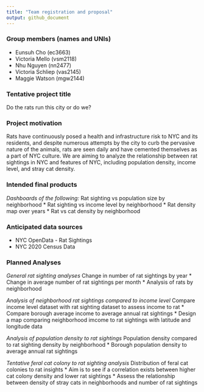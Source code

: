 ```yaml
---
title: "Team registration and proposal"
output: github_document
---
```


### Group members (names and UNIs)
* Eunsuh Cho (ec3663)
* Victoria Mello (vsm2118)
* Nhu Nguyen (nn2477)
* Victoria Schliep (vas2145)
* Maggie Watson (mgw2144)

### Tentative project title
Do the rats run this city or do we?

### Project motivation
Rats have continuously posed a health and infrastructure risk to NYC and its residents, and despite numerous attempts by the city to curb the pervasive nature of the animals, rats are seen daily and have cemented themselves as a part of NYC culture. We are aiming to analyze the relationship between rat sightings in NYC and features of NYC, including population density, income level, and stray cat density.

### Intended final products
*Dashboards of the following: 
* Rat sighting vs population size by neighborhood
* Rat sighting vs income level by neighborhood
* Rat density map over years
* Rat vs cat density by neighborhood

### Anticipated data sources
* NYC OpenData - Rat Sightings
* NYC 2020 Census Data

### Planned Analyses
*General rat sighting analyses 
* Change in number of rat sightings by year 
* Change in average number of rat sightings per month 
* Analysis of rats by neighborhood 

*Analysis of neighborhood rat sightings compared to income level 
* Compare income level dataset with rat sighting dataset to assess income to rat 
* Compare borough average income to average annual rat sightings 
* Design a map comparing neighborhood imcome to rat sightings with latitude and longitude data 

*Analysis of population density to rat sightings 
* Population density compared to rat sighting density by neighborhood
* Borough population density to average annual rat sightings 

*Tentative feral cat colony to rat sighting analysis 
* Distribution of feral cat colonies to rat insights 
*  Aim is to see if a correlation exists between higher cat colony density and lower rat sightings 
*  Assess the relationship between density of stray cats in neighborhoods and number of rat sightings

